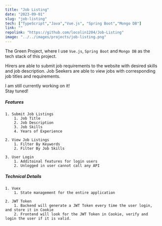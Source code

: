 ```yaml
---
title: "Job Listing"
date: "2023-09-01"
slug: "job-listing"
tech: ["TypeScript","Java","Vue.js", "Spring Boot","Mongo DB"]
link: ""
repolink: "https://github.com/locolin1204/Job-Listing"
image: "../../images/projects/job-listing.png"
---
```

The Green Project, where I use `Vue.js`, `Spring Boot` and `Mongo DB` as the tech stack of this project.

Hirers are able to submit job requirements to the website with desired skills and job description.
Job Seekers are able to view jobs with corresponding job titles and requirements.

I am still currently working on it!\
Stay tuned!

##### Features
    1. Submit Job Listings
        1. Job Title
        2. Job Description
        3. Job Skills
        4. Years of Experience
    
    2. View Job Listings
        1. Filter By Keywords
        2. Filter By Job Skills

    3. User Login
        1. Additoinal features for login users
        2. Unlogged in user cannot call any API
    
##### Technical Details
    1. Vuex
        1. State management for the entire application
    
    2. JWT Token
        1. Backend will generate a JWT Token every time the user login, and store it in Cookie
        2. Frontend will look for the JWT Token in Cookie, verify and login the user if it is valid. 